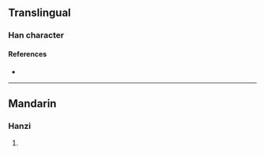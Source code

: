 {{character info/new}}
==Translingual==

===Han character===
{{Han char|rn=96|rad=玉|as=09|sn=13|four=|canj=MGDWF|ids=⿰𤣩柬}}

====References====
* {{Han ref|kx=0737.130|dkj=21115|dj=1148.160|hdz=21125.120|uh=7453|ud=29779}}

----

==Mandarin==

===Hanzi===
{{cmn-hanzi|pin=[[huán]] ([[huan2]]), [[liàn]] ([[lian4]])|wg=huan<sup>2</sup>, lien<sup>4</sup>}}

# {{defn|lang=cmn|sort=玉09}}